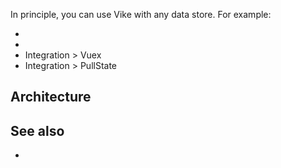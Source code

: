 
In principle, you can use Vike with any data store. For example:
- <Link href="/redux" />
- <Link href="/pinia" />
- <Link href="/vuex">Integration &gt; Vuex</Link>
- <Link href="/pullstate">Integration &gt; PullState</Link>


## Architecture

<DataArchitecture
  toolType="data-store"
/>


## See also

- <Link href="/data-fetching-tools" />
